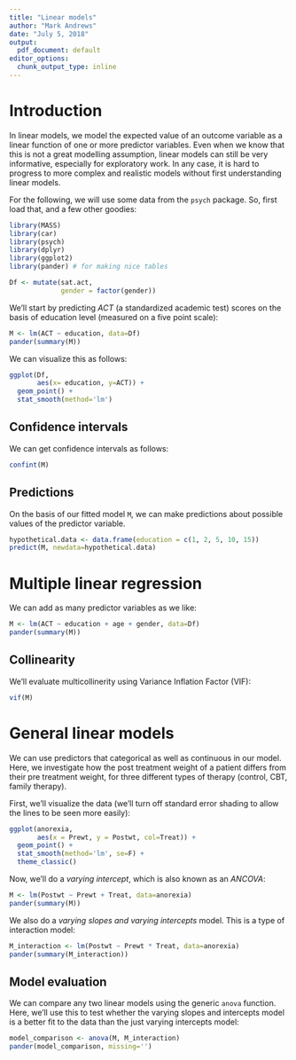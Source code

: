 ```yaml
---
title: "Linear models"
author: "Mark Andrews"
date: "July 5, 2018"
output:
  pdf_document: default
editor_options:
  chunk_output_type: inline
---
```


# Introduction

In linear models, we model the expected value of an outcome variable as a linear function of one or more predictor variables. Even when we know that this is not a great modelling assumption, linear models can still be very informative, especially for exploratory work. In any case, it is hard to progress to more complex and realistic models without first understanding linear models.

For the following, we will use some data from the ```psych``` package. So, first load that, and a few other goodies:
```r
library(MASS)
library(car)
library(psych)
library(dplyr)
library(ggplot2)
library(pander) # for making nice tables

Df <- mutate(sat.act, 
             gender = factor(gender))
```

We'll start by predicting *ACT* (a standardized academic test) scores on the basis of education level (measured on a five point scale):

```r
M <- lm(ACT ~ education, data=Df)
pander(summary(M))
```

We can visualize this as follows:
```r
ggplot(Df, 
       aes(x= education, y=ACT)) +
  geom_point() + 
  stat_smooth(method='lm')
```

## Confidence intervals
We can get confidence intervals as follows:
```r
confint(M)
```


## Predictions
On the basis of our fitted model ```M```, we can make predictions about possible values of the predictor variable. 
```r
hypothetical.data <- data.frame(education = c(1, 2, 5, 10, 15))
predict(M, newdata=hypothetical.data)
```
\pagebreak


# Multiple linear regression
We can add as many predictor variables as we like:
```r
M <- lm(ACT ~ education + age + gender, data=Df)
pander(summary(M))
```

## Collinearity
We'll evaluate multicollinerity using Variance Inflation Factor (VIF):
```r
vif(M)
```

# General linear models
We can use predictors that categorical as well as continuous in our model. Here, we investigate how the post treatment weight of a patient differs from their pre treatment weight, for three different types of therapy (control, CBT, family therapy).

First, we'll visualize the data (we'll turn off standard error shading to allow the lines to be seen more easily):
```r
ggplot(anorexia,
       aes(x = Prewt, y = Postwt, col=Treat)) +
  geom_point() +
  stat_smooth(method='lm', se=F) +
  theme_classic()
```

Now, we'll do a *varying intercept*, which is also known as an *ANCOVA*:
```r
M <- lm(Postwt ~ Prewt + Treat, data=anorexia)
pander(summary(M))
```

We also do a *varying slopes and varying intercepts* model. This is a type of interaction model:
```r
M_interaction <- lm(Postwt ~ Prewt * Treat, data=anorexia)
pander(summary(M_interaction))
```

## Model evaluation

We can compare any two linear models using the generic ```anova``` function. Here, we'll use this to test whether the varying slopes and intercepts model is a better fit to the data than the just varying intercepts model:

```r
model_comparison <- anova(M, M_interaction)
pander(model_comparison, missing='')
```


